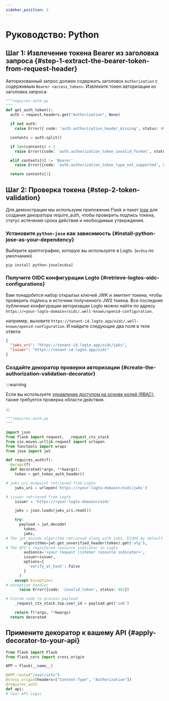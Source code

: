 ```yaml
---
sidebar_position: 2
---
```


# Руководство: Python

## Шаг 1: Извлечение токена Bearer из заголовка запроса \{#step-1-extract-the-bearer-token-from-request-header}

Авторизованный запрос должен содержать заголовок `Authorization` с содержимым `Bearer <access_token>`. Извлеките токен авторизации из заголовка запроса:

```python
"""requires-auth.py
"""
def get_auth_token():
  auth = request.headers.get("Authorization", None)

  if not auth:
    raise Error({ code: 'auth.authorization_header_missing', status: 401 })

  contents = auth.split()

  if len(contents) < 2
    raise Error({code: 'auth.authorization_token_invalid_format', status: 401})

  elif contents[0] != 'Bearer'
    raise Error({code: 'auth.authorization_token_type_not_supported', status: 401})

  return contents[1]
```

## Шаг 2: Проверка токена \{#step-2-token-validation}

Для демонстрации мы используем приложение Flask и пакет [jose](https://github.com/mpdavis/python-jose) для создания декоратора require_auth, чтобы проверить подпись токена, статус истечения срока действия и необходимые утверждения.

### Установите `python-jose` как зависимость \{#install-python-jose-as-your-dependency}

Выберите криптографию, которую вы используете в Logto. (`ecdsa` по умолчанию)

```
pip install python-jose[ecdsa]

```

### Получите OIDC конфигурации Logto \{#retrieve-logtos-oidc-configurations}

Вам понадобится набор открытых ключей JWK и эмитент токена, чтобы проверить подпись и источник полученного JWS токена. Все последние публичные конфигурации авторизации Logto можно найти по адресу `https://<your-logto-domain>/oidc/.well-known/openid-configuration`.

например, вызовите `https://tenant-id.logto.app/oidc/.well-known/openid-configuration`. И найдите следующие два поля в теле ответа:

```json
{
  "jwks_uri": "https://tenant-id.logto.app/oidc/jwks",
  "issuer": "https://tenant-id.logto.app/oidc"
}
```

### Создайте декоратор проверки авторизации \{#create-the-authorization-validation-decorator}

:::warning

Если вы используете [управление доступом на основе ролей (RBAC)](/authorization/role-based-access-control/protect-api-resources-with-rbac), также требуется проверка области действия.

:::

```python
"""requires-auth.py
"""

import json
from flask import request,  _request_ctx_stack
from six.moves.urllib.request import urlopen
from functools import wraps
from jose import jwt

def requires_auth(f):
  @wraps(f)
  def decorated(*args, **kwargs):
    token = get_token_auth_header()

# jwks_uri endpoint retrieved from Logto
    jwks_uri = urlopen('https://<your-logto-domain>/oidc/jwks')

# issuer retrieved from Logto
    issuer = 'https://<your-logto-domain>/oidc'

    jwks = json.loads(jwks_uri.read())

    try:
      payload = jwt.decode(
        token,
        jwks,
# The jwt encode algorithm retrieved along with jwks. ES384 by default
        algorithms=jwt.get_unverified_header(token).get('alg'),
# The API's registered resource indicator in Logto
        audience='<your request listener resource indicator>',
        issuer=issuer,
        options={
          'verify_at_hash': False
        }
      )
    except Exception:
# exception handler
      raise Error({code: 'invalid_token', status: 401})

# Custom code to process payload
    _request_ctx_stack.top.user_id = payload.get('sub')

    return f(*args, **kwargs)
  return decorated
```

## Примените декоратор к вашему API \{#apply-decorator-to-your-api}

```python
from flask import Flask
from flask_cors import cross_origin

APP = Flask(__name__)

@APP.route("/user/info")
@cross_origin(headers=["Content-Type", "Authorization"])
@requires_auth
def api:
# Your API Logic
```

